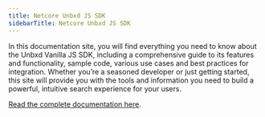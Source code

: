 ```yaml
---
title: Netcore Unbxd JS SDK
sidebarTitle: Netcore Unbxd JS SDK
---
```


In this documentation site, you will find everything you need to know about the Unbxd Vanilla JS SDK, including a comprehensive guide to its features and functionality, sample code, various use cases and best practices for integration. Whether you’re a seasoned developer or just getting started, this site will provide you with the tools and information you need to build a powerful, intuitive search experience for your users.

[Read the complete documentation here](https://unbxd.github.io/search-JS-library/).